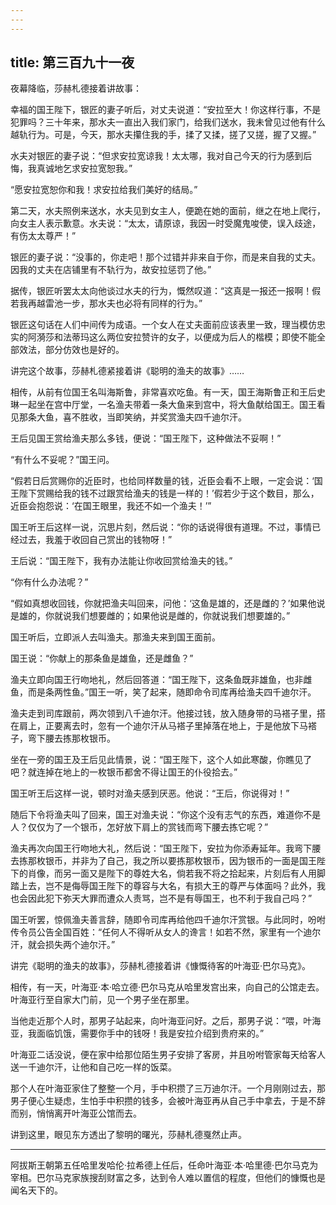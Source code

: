 ```yaml
---
---
---
```

title: 第三百九十一夜
---






夜幕降临，莎赫札德接着讲故事：





幸福的国王陛下，银匠的妻子听后，对丈夫说道：“安拉至大！你这样行事，不是犯罪吗？三十年来，那水夫一直出入我们家门，给我们送水，我未曾见过他有什么越轨行为。可是，今天，那水夫攥住我的手，揉了又揉，搓了又搓，握了又握。”

水夫对银匠的妻子说：“但求安拉宽谅我！太太哪，我对自己今天的行为感到后悔，我真诚地乞求安拉宽恕我。”

“愿安拉宽恕你和我！求安拉给我们美好的结局。”

第二天，水夫照例来送水，水夫见到女主人，便跪在她的面前，继之在地上爬行，向女主人表示歉意。水夫说：“太太，请原谅，我因一时受魔鬼唆使，误入歧途，有伤太太尊严！”

银匠的妻子说：“没事的，你走吧！那个过错并非来自于你，而是来自我的丈夫。因我的丈夫在店铺里有不轨行为，故安拉惩罚了他。”

据传，银匠听罢太太向他谈过水夫的行为，慨然叹道：“这真是一报还一报啊！假若我再越雷池一步，那水夫也必将有同样的行为。”

银匠这句话在人们中间传为成语。一个女人在丈夫面前应该表里一致，理当模仿忠实的阿漪莎和法蒂玛这么两位安拉赞许的女子，以便成为后人的楷模；即使不能全部效法，部分仿效也是好的。





讲完这个故事，莎赫札德紧接着讲《聪明的渔夫的故事》……

相传，从前有位国王名叫海斯鲁，非常喜欢吃鱼。有一天，国王海斯鲁正和王后史琳一起坐在宫中厅堂，一名渔夫带着一条大鱼来到宫中，将大鱼献给国王。国王看见那条大鱼，喜不胜收，当即笑纳，并奖赏渔夫四千迪尔汗。

王后见国王赏给渔夫那么多钱，便说：“国王陛下，这种做法不妥啊！”

“有什么不妥呢？”国王问。

“假若日后赏赐你的近臣时，也给同样数量的钱，近臣会看不上眼，一定会说：‘国王陛下赏赐给我的钱不过跟赏给渔夫的钱是一样的！’假若少于这个数目，那么，近臣会抱怨说：‘在国王眼里，我还不如一个渔夫！’”

国王听王后这样一说，沉思片刻，然后说：“你的话说得很有道理。不过，事情已经过去，我羞于收回自己赏出的钱物呀！”

王后说：“国王陛下，我有办法能让你收回赏给渔夫的钱。”

“你有什么办法呢？”

“假如真想收回钱，你就把渔夫叫回来，问他：‘这鱼是雄的，还是雌的？’如果他说是雄的，你就说我们想要雌的；如果他说是雌的，你就说我们想要雄的。”

国王听后，立即派人去叫渔夫。那渔夫来到国王面前。

国王说：“你献上的那条鱼是雄鱼，还是雌鱼？”

渔夫立即向国王行吻地礼，然后回答道：“国王陛下，这条鱼既非雄鱼，也非雌鱼，而是条两性鱼。”国王一听，笑了起来，随即命令司库再给渔夫四千迪尔汗。

渔夫走到司库跟前，两次领到八千迪尔汗。他接过钱，放入随身带的马褡子里，搭在肩上，正要离去时，忽有一个迪尔汗从马褡子里掉落在地上，于是他放下马褡子，弯下腰去拣那枚银币。

坐在一旁的国王及王后见此情景，说：“国王陛下，这个人如此寒酸，你瞧见了吧？就连掉在地上的一枚银币都舍不得让国王的仆役拾去。”

国王听王后这样一说，顿时对渔夫感到厌恶。他说：“王后，你说得对！”

随后下令将渔夫叫了回来，国王对渔夫说：“你这个没有志气的东西，难道你不是人？仅仅为了一个银币，怎好放下肩上的赏钱而弯下腰去拣它呢？”

渔夫再次向国王行吻地大礼，然后说：“国王陛下，安拉为你添寿延年。我弯下腰去拣那枚银币，并非为了自己，我之所以要拣那枚银币，因为银币的一面是国王陛下的肖像，而另一面又是陛下的尊姓大名，倘若我不将之拾起来，片刻后有人用脚踏上去，岂不是侮辱国王陛下的尊容与大名，有损大王的尊严与体面吗？此外，我也会因此犯下弥天大罪而遭众人责骂，岂不是有辱国王，也不利于我自己吗？”

国王听罢，惊佩渔夫善言辞，随即令司库再给他四千迪尔汗赏银。与此同时，吩咐传令员公告全国百姓：“任何人不得听从女人的谗言！如若不然，家里有一个迪尔汗，就会损失两个迪尔汗。”





讲完《聪明的渔夫的故事》，莎赫札德接着讲《慷慨待客的叶海亚·巴尔马克》。

相传，有一天，叶海亚·本·哈立德·巴尔马克从哈里发宫出来，向自己的公馆走去。叶海亚行至自家大门前，见一个男子坐在那里。

当他走近那个人时，那男子站起来，向叶海亚问好。之后，那男子说：“喂，叶海亚，我面临饥饿，需要你手中的钱呀！我是安拉介绍到贵府来的。”

叶海亚二话没说，便在家中给那位陌生男子安排了客房，并且吩咐管家每天给客人送一千迪尔汗，让他和自己吃一样的饭菜。

那个人在叶海亚家住了整整一个月，手中积攒了三万迪尔汗。一个月刚刚过去，那男子便心生疑虑，生怕手中积攒的钱多，会被叶海亚再从自己手中拿去，于是不辞而别，悄悄离开叶海亚公馆而去。





讲到这里，眼见东方透出了黎明的曙光，莎赫札德戛然止声。



***





阿拔斯王朝第五任哈里发哈伦·拉希德上任后，任命叶海亚·本·哈里德·巴尔马克为宰相。巴尔马克家族搜刮财富之多，达到令人难以置信的程度，但他们的慷慨也是闻名天下的。​​​